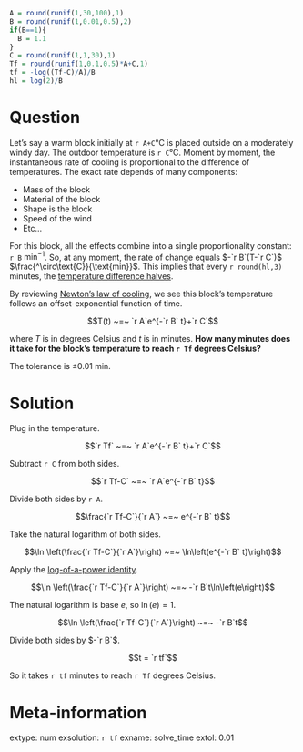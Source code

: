```r
A = round(runif(1,30,100),1)
B = round(runif(1,0.01,0.5),2)
if(B==1){
  B = 1.1
}
C = round(runif(1,1,30),1)
Tf = round(runif(1,0.1,0.5)*A+C,1)
tf = -log((Tf-C)/A)/B
hl = log(2)/B
```


Question
========

Let's say a warm block initially at `r A+C`°C is placed outside on a moderately windy day. The outdoor temperature is `r C`°C. Moment by moment, the instantaneous rate of cooling is proportional to the difference of temperatures. The exact rate depends of many components:

* Mass of the block
* Material of the block
* Shape is the block
* Speed of the wind
* Etc...

For this block, all the effects combine into a single proportionality constant: `r B` $\text{min}^{-1}$. So, at any moment, the rate of change equals $-`r B`(T-`r C`)$ $\frac{^\circ\text{C}}{\text{min}}$. This implies that every `r round(hl,3)` minutes, the [temperature difference halves](https://en.wikipedia.org/wiki/Half-life).

By reviewing [Newton's law of cooling](https://en.wikipedia.org/wiki/Newton%27s_law_of_cooling), we see this block's temperature follows an offset-exponential function of time.

$$T(t) ~=~ `r A`e^{-`r B` t}+`r C`$$

where $T$ is in degrees Celsius and $t$ is in minutes. **How many minutes does it take for the block's temperature to reach `r Tf` degrees Celsius?**

The tolerance is $\pm0.01$ min.


Solution
========

Plug in the temperature.

$$`r Tf` ~=~ `r A`e^{-`r B` t}+`r C`$$

Subtract `r C` from both sides.

$$`r Tf-C` ~=~ `r A`e^{-`r B` t}$$

Divide both sides by `r A`.

$$\frac{`r Tf-C`}{`r A`} ~=~ e^{-`r B` t}$$

Take the natural logarithm of both sides.

$$\ln \left(\frac{`r Tf-C`}{`r A`}\right) ~=~ \ln\left(e^{-`r B` t}\right)$$

Apply the [log-of-a-power identity](https://en.wikipedia.org/wiki/List_of_logarithmic_identities#Logarithm_of_a_power).

$$\ln \left(\frac{`r Tf-C`}{`r A`}\right) ~=~ -`r B`t\ln\left(e\right)$$

The natural logarithm is base $e$, so $\ln(e)=1$.

$$\ln \left(\frac{`r Tf-C`}{`r A`}\right) ~=~ -`r B`t$$

Divide both sides by $-`r B`$.

$$t = `r tf`$$

So it takes `r tf` minutes to reach `r Tf` degrees Celsius.

Meta-information
============
extype: num
exsolution: `r tf`
exname: solve_time
extol: 0.01